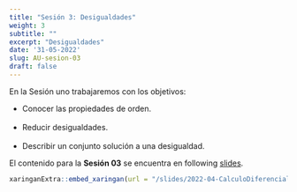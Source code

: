 ```yaml
---
title: "Sesión 3: Desigualdades"
weight: 3
subtitle: ""
excerpt: "Desigualdades"
date: '31-05-2022'
slug: AU-sesion-03
draft: false
---
```


En la Sesión uno trabajaremos con los objetivos:

 * Conocer las propiedades de orden. <br/> <br/>
 * Reducir desigualdades. <br/> <br/>
 * Describir un conjunto solución a una desigualdad.


El contenido para la **Sesión 03** se encuentra en following [slides](/slides/2022-04-CalculoDiferencial/AU-sesion-03).

```r
xaringanExtra::embed_xaringan(url = "/slides/2022-04-CalculoDiferencial/AU-sesion-03", ratio = "4:3")
```